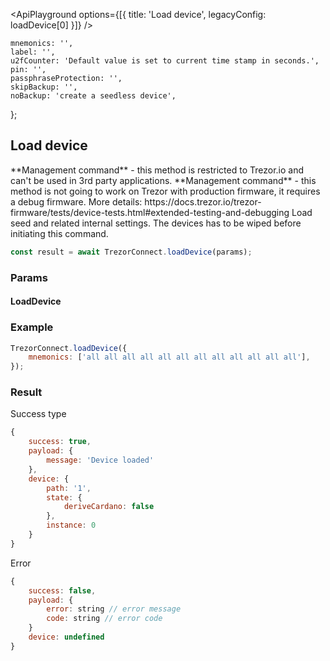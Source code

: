 


<ApiPlayground options={[{ title: 'Load device', legacyConfig: loadDevice[0] }]} />

    mnemonics: '',
    label: '',
    u2fCounter: 'Default value is set to current time stamp in seconds.',
    pin: '',
    passphraseProtection: '',
    skipBackup: '',
    noBackup: 'create a seedless device',
};

## Load device

<Callout type="error">
    **Management command** - this method is restricted to Trezor.io and can't be used in 3rd party
    applications.
</Callout>
<Callout type="error">
    **Management command** - this method is not going to work on Trezor with production firmware, it
    requires a debug firmware. More details:
    https://docs.trezor.io/trezor-firmware/tests/device-tests.html#extended-testing-and-debugging
</Callout>
Load seed and related internal settings. The devices has to be wiped before initiating this command.

```javascript
const result = await TrezorConnect.loadDevice(params);
```

### Params

<CommonParamsLink />

#### LoadDevice

<ParamsTable schema={PROTO.LoadDevice} descriptions={paramDescriptions} />

### Example

```javascript
TrezorConnect.loadDevice({
    mnemonics: ['all all all all all all all all all all all all'],
});
```

### Result

Success type

```javascript
{
    success: true,
    payload: {
        message: 'Device loaded'
    },
    device: {
        path: '1',
        state: {
            deriveCardano: false
        },
        instance: 0
    }
}
```

Error

```javascript
{
    success: false,
    payload: {
        error: string // error message
        code: string // error code
    }
    device: undefined
}
```
